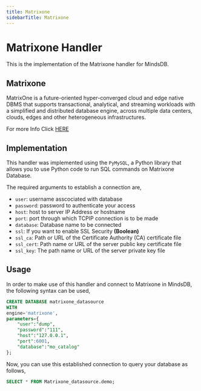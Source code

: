 ```yaml
---
title: Matrixone
sidebarTitle: Matrixone
---
```


# Matrixone Handler

This is the implementation of the  Matrixone handler for MindsDB.

##  Matrixone
MatrixOne is a future-oriented hyper-converged cloud and edge native DBMS that supports transactional, analytical, and streaming workloads with a simplified and distributed database engine, across multiple data centers, clouds, edges and other heterogeneous infrastructures.

For more Info Click [HERE](https://github.com/matrixorigin/matrixone)

## Implementation
This handler was implemented using the `PyMySQL`, a Python library that allows you to use Python code to run SQL commands on Matrixone Database.

The required arguments to establish a connection are,
* `user`: username asscociated with database
* `password`: password to authenticate your access
* `host`: host to server IP Address or hostname
* `port`: port through which TCPIP connection is to be made
* `database`: Database name to be connected
* `ssl`: If you want to enable SSL Security **(Boolean)**
* `ssl_ca`: Path or URL of the Certificate Authority (CA) certificate file
* `ssl_cert`: Path name or URL of the server public key certificate file
* `ssl_key`: The path name or URL of the server private key file
  

## Usage
In order to make use of this handler and connect to Matrixone in MindsDB, the following syntax can be used,
```sql
CREATE DATABASE matrixone_datasource
WITH
engine='matrixone',
parameters={
    "user":"dump",
    "password":"111",
    "host":"127.0.0.1",
    "port":6001,
    "database":"mo_catalog"
};
```

Now, you can use this established connection to query your database as follows,
```sql
SELECT * FROM Matrixone_datasource.demo;
```
